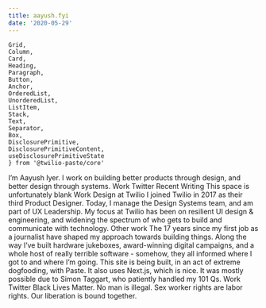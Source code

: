 ```yaml
---
title: aayush.fyi
date: '2020-05-29'
---
```

    Grid,
    Column,
    Card,
    Heading,
    Paragraph,
    Button,
    Anchor,
    OrderedList, 
    UnorderedList, 
    ListItem,
    Stack,
    Text,
    Separator,
    Box,
    DisclosurePrimitive,
    DisclosurePrimitiveContent,
    useDisclosurePrimitiveState
    } from '@twilio-paste/core'

<Grid gutter="space40">
  <Column span={4} offset={1}>
    <Heading as="h1" variant="heading10">I&rsquo;m <Box as="span" backgroundColor="colorBackgroundBrandHighlight">Aayush Iyer</Box>. I work on building better products through design, and better design through systems.</Heading>
    <Box backgroundColor="colorText">
      <Stack orientation="horizontal" spacing="space60">
        <Link href="/work" passHref> 
          <Anchor>Work</Anchor>
         </Link>
        <Link href="//twitter.com/aayush" passHref> 
          <Anchor>Twitter</Anchor>
        </Link>
      </Stack>
    </Box>
  </Column>
</Grid>
<Box marginTop="space100">
  <Grid gutter="space40">
    <Column span={4} offset={1}>
      <Heading as="h2" variant="heading20">Recent Writing</Heading>
      <Separator orientation="horizontal" verticalSpacing="space50" />
      <Text as="p">This space is unfortunately blank</Text>
    </Column>
    <Column span={4}>
      <Heading as="h2" variant="heading20">Work</Heading> 
      <Heading as="h3" variant="heading40">Design at Twilio</Heading>
      <Paragraph>I joined Twilio in 2017 as their third Product Designer. Today, I manage the Design Systems team, and am part of UX Leadership. My focus at Twilio has been on resilient UI design &amp; engineering, and widening the spectrum of who gets to build and communicate with technology.</Paragraph>
      <Heading as="h3" variant="heading40">Other work</Heading>
      <Paragraph>The 17 years since my first job as a journalist have shaped my approach towards building things. Along the way I&rsquo;ve built hardware jukeboxes, award-winning digital campaigns, and a whole host of really terrible software - somehow, they all informed where I got to and where I&rsquo;m going.</Paragraph>
    </Column>
  </Grid>
</Box>
<Box as="section"
  marginTop="space50"
  paddingTop="space100"
  paddingBottom="space100"
  backgroundColor="colorBackgroundInverse"
>
  <Grid gutter={["space0","space0","space100"]}>
    <Column span={[8,8,2]} offset={[1,1,1]}>
      <Text
        as="p"
        color="colorTextInverse"
      >
        This site is being built, in an act of extreme dogfooding, with <Link href="//paste.twilio.design/" passHref><Text
        as="a" color="colorTextInverse">Paste</Text></Link>. It also uses <Link href="//nextjs.org/" passHref><Text
        as="a" color="colorTextInverse">Next.js</Text></Link>, which is nice. It was mostly possible due to <Link href="//simontaggart.com/" passHref><Text
        as="a" color="colorTextInverse">Simon Taggart</Text></Link>, who patiently handled my 101 Qs.
      </Text>
    </Column>
    <Column span={[8,8,2]} offset={[1,1,1]}>
      <Box>
        <Stack orientation="vertical" spacing="space30">
          <Link href="/work" passHref> 
            <Text as="a" color="colorTextInverse">Work</Text>
          </Link>
          <Link href="//twitter.com/aayush" passHref> 
            <Text as="a" color="colorTextInverse">Twitter</Text>
          </Link>
        </Stack>
      </Box>
    </Column>
    <Column span={[8,8,3]} offset={[1,1,0]}>
      <Box>
        <Stack orientation="vertical" spacing="space30">
          <Text as="p" color="colorTextInverse">Black Lives Matter.</Text>
          <Text as="p" color="colorTextInverse">No man is illegal.</Text>
          <Text as="p" color="colorTextInverse">Sex worker rights are labor rights.</Text>
          <Text as="p" color="colorTextInverse">Our liberation is bound together.</Text>
        </Stack>
      </Box>
    </Column>
  </Grid>
</Box>



